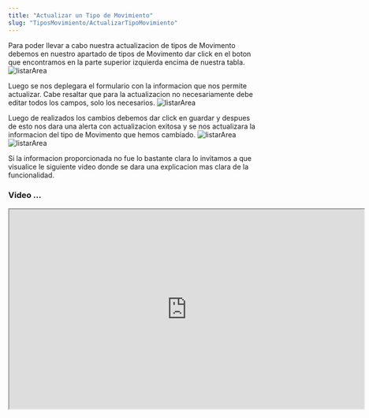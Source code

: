 ```yaml
---
title: "Actualizar un Tipo de Movimiento"
slug: "TiposMovimiento/ActualizarTipoMovimiento"
---
```




<Tabs>
  <TabItem label="Endpoint">
    <ApiEndpoint url={`${API_BASE_URL}bodega/caracteristicas`} />
  </TabItem>
</Tabs>

Para poder llevar a cabo nuestra actualizacion de tipos de Movimento debemos en nuestro apartado de tipos de Movimento dar click en el boton que encontramos en la parte superior izquierda  encima de nuestra tabla. 
<Image src={listarArea} alt="listarArea" width={3148} height={2270} />

Luego se nos deplegara el formulario con la informacion que nos permite actualizar. Cabe resaltar que para la actualizacion no necesariamente debe editar todos los campos, solo los necesarios.
<Image src={listarArea} alt="listarArea" width={3148} height={2270} />

Luego de realizados los cambios debemos dar click en guardar y despues de esto nos dara una alerta con actualizacion exitosa  y se nos actualizara la informacion del tipo de Movimento que hemos cambiado.
<Image src={listarArea} alt="listarArea" width={3148} height={2270} />
<Image src={listarArea} alt="listarArea" width={3148} height={2270} />


Si la informacion proporcionada no fue lo bastante clara lo invitamos a que visualice le siguiente video donde se dara una explicacion mas clara de la funcionalidad.

### Video ...


<div style={{ display: "flex", justifyContent: "center" }}>
  <iframe
    width="720"
    height="405"
    src="https://www.youtube.com/embed/o3ENiCB51To"
    
    title="Tutorial"
    frameBorder="0"
    allow="accelerometer; autoplay; clipboard-write; encrypted-media; gyroscope; picture-in-picture"
    allowFullScreen
  ></iframe>
</div>